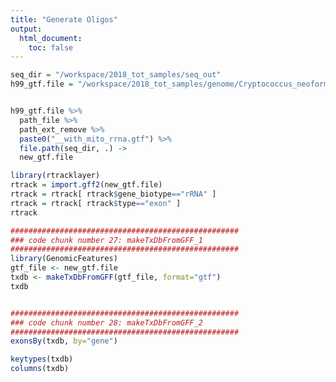 ```yaml
---
title: "Generate Oligos"
output:
  html_document:
    toc: false
---
```


```r
seq_dir = "/workspace/2018_tot_samples/seq_out"
h99_gtf.file = "/workspace/2018_tot_samples/genome/Cryptococcus_neoformans_var_grubii_h99.CNA3.39.gtf"


h99_gtf.file %>%
  path_file %>%
  path_ext_remove %>%
  paste0("__with_mito_rrna.gtf") %>%
  file.path(seq_dir, .) ->
  new_gtf.file
```

```r
library(rtracklayer)
rtrack = import.gff2(new_gtf.file)
rtrack = rtrack[ rtrack$gene_biotype=="rRNA" ]
rtrack = rtrack[ rtrack$type=="exon" ]
rtrack
```



```r
###################################################
### code chunk number 27: makeTxDbFromGFF_1
###################################################
library(GenomicFeatures)
gtf_file <- new_gtf.file
txdb <- makeTxDbFromGFF(gtf_file, format="gtf")
txdb


###################################################
### code chunk number 28: makeTxDbFromGFF_2
###################################################
exonsBy(txdb, by="gene")

```

```r
keytypes(txdb)
columns(txdb)
```

